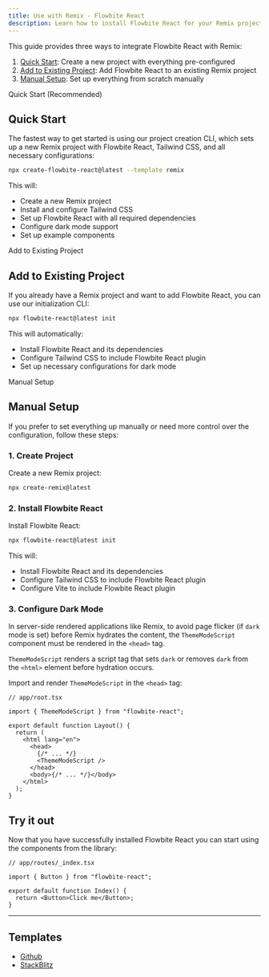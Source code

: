 ```yaml
---
title: Use with Remix - Flowbite React
description: Learn how to install Flowbite React for your Remix project to leverage quicker page loads with a full-stack web framework built by Shopify
---
```


This guide provides three ways to integrate Flowbite React with Remix:

1. [Quick Start](#quick-start): Create a new project with everything pre-configured
2. [Add to Existing Project](#add-to-existing-project): Add Flowbite React to an existing Remix project
3. [Manual Setup](#manual-setup): Set up everything from scratch manually

<TextDivider>Quick Start (Recommended)</TextDivider>

## Quick Start

The fastest way to get started is using our project creation CLI, which sets up a new Remix project with Flowbite React, Tailwind CSS, and all necessary configurations:

```bash
npx create-flowbite-react@latest --template remix
```

This will:

- Create a new Remix project
- Install and configure Tailwind CSS
- Set up Flowbite React with all required dependencies
- Configure dark mode support
- Set up example components

<TextDivider>Add to Existing Project</TextDivider>

## Add to Existing Project

If you already have a Remix project and want to add Flowbite React, you can use our initialization CLI:

```bash
npx flowbite-react@latest init
```

This will automatically:

- Install Flowbite React and its dependencies
- Configure Tailwind CSS to include Flowbite React plugin
- Set up necessary configurations for dark mode

<TextDivider>Manual Setup</TextDivider>

## Manual Setup

If you prefer to set everything up manually or need more control over the configuration, follow these steps:

### 1. Create Project

Create a new Remix project:

```bash
npx create-remix@latest
```

### 2. Install Flowbite React

Install Flowbite React:

```bash
npx flowbite-react@latest init
```

This will:

- Install Flowbite React and its dependencies
- Configure Tailwind CSS to include Flowbite React plugin
- Configure Vite to include Flowbite React plugin

### 3. Configure Dark Mode

In server-side rendered applications like Remix, to avoid page flicker (if `dark` mode is set) before Remix hydrates the content, the `ThemeModeScript` component must be rendered in the `<head>` tag.

`ThemeModeScript` renders a script tag that sets `dark` or removes `dark` from the `<html>` element before hydration occurs.

Import and render `ThemeModeScript` in the `<head>` tag:

```tsx {3,10}
// app/root.tsx

import { ThemeModeScript } from "flowbite-react";

export default function Layout() {
  return (
    <html lang="en">
      <head>
        {/* ... */}
        <ThemeModeScript />
      </head>
      <body>{/* ... */}</body>
    </html>
  );
}
```

## Try it out

Now that you have successfully installed Flowbite React you can start using the components from the library:

```tsx
// app/routes/_index.tsx

import { Button } from "flowbite-react";

export default function Index() {
  return <Button>Click me</Button>;
}
```

<hr />

## Templates

- [Github](https://github.com/themesberg/flowbite-react-template-remix)
- [StackBlitz](https://stackblitz.com/edit/flowbite-react-template-remix)
